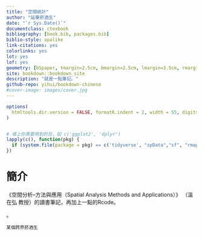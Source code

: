 ```yaml
--- 
title: "空間統計"
author: "延畢菸酒生"
date: "`r Sys.Date()`"
documentclass: ctexbook
bibliography: [book.bib, packages.bib]
biblio-style: apalike
link-citations: yes
colorlinks: yes
lot: yes
lof: yes
geometry: [b5paper, tmargin=2.5cm, bmargin=2.5cm, lmargin=3.5cm, rmargin=2.5cm]
site: bookdown::bookdown_site
description: "就是一點筆記。"
github-repo: yihui/bookdown-chinese
#cover-image: images/cover.jpg
---
```


```r
options(
  htmltools.dir.version = FALSE, formatR.indent = 2, width = 55, digits = 4
)


# 填上你需要用到的包，如 c('ggplot2', 'dplyr')
lapply(c(), function(pkg) {
  if (system.file(package = pkg) == c('tidyverse', "spData","sf", "rmapshaper","aspace")) install.packages(pkg)
})
```

# 簡介 {-}

《空間分析--方法與應用（Spatial Analysis Methods and Applications）》 （溫在弘 教授）的讀書筆記，再加上一點的Rcode。

。

```block2
某個跨界菸酒生  
```

